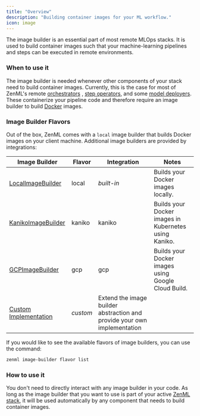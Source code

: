 ```yaml
---
title: "Overview"
description: "Building container images for your ML workflow."
icon: image
---
```


The image builder is an essential part of most remote MLOps stacks. It is used to build container images such that your machine-learning pipelines and steps can be executed in remote environments.

### When to use it

The image builder is needed whenever other components of your stack need to build container images. Currently, this is the case for most of ZenML's remote [orchestrators](/v/0.67.0/versions/0.66.0/stack-components/orchestrators) , [step operators](/v/0.67.0/versions/0.66.0/stack-components/step-operators), and some [model deployers](/v/0.67.0/versions/0.66.0/stack-components/model-deployers). These containerize your pipeline code and therefore require an image builder to build [Docker](https://www.docker.com/) images.

### Image Builder Flavors

Out of the box, ZenML comes with a `local` image builder that builds Docker images on your client machine. Additional image builders are provided by integrations:

| Image Builder                                                    | Flavor   | Integration                                                              | Notes                                                 |
| ---------------------------------------------------------------- | -------- | ------------------------------------------------------------------------ | ----------------------------------------------------- |
| [LocalImageBuilder](/v/0.67.0/versions/0.66.0/stack-components/image-builders/local)      | local    | _built-in_                                                               | Builds your Docker images locally.                    |
| [KanikoImageBuilder](/v/0.67.0/versions/0.66.0/stack-components/image-builders/kaniko)    | kaniko   | kaniko                                                                   | Builds your Docker images in Kubernetes using Kaniko. |
| [GCPImageBuilder](/v/0.67.0/versions/0.66.0/stack-components/image-builders/gcp)          | gcp      | gcp                                                                      | Builds your Docker images using Google Cloud Build.   |
| [Custom Implementation](/v/0.67.0/versions/0.66.0/stack-components/image-builders/custom) | _custom_ | Extend the image builder abstraction and provide your own implementation |                                                       |

If you would like to see the available flavors of image builders, you can use the command:

```bash
zenml image-builder flavor list
```

### How to use it

You don't need to directly interact with any image builder in your code. As long as the image builder that you want to use is part of your active [ZenML stack](/v/0.67.0/versions/0.66.0/user-guide/production-guide/understand-stacks), it will be used automatically by any component that needs to build container images.
